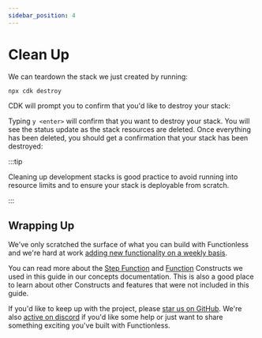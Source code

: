 ```yaml
---
sidebar_position: 4
---
```



# Clean Up

We can teardown the stack we just created by running:

```bash
npx cdk destroy
```

CDK will prompt you to confirm that you'd like to destroy your stack:


<Screenshot src={confirmDestroy} />

Typing `y <enter>` will confirm that you want to destroy your stack.
You will see the status update as the stack resources are deleted.
Once everything has been deleted, you should get a confirmation that your stack has been destroyed:


<Screenshot src={stackDestroyed} />

:::tip

Cleaning up development stacks is good practice to avoid running into resource limits and to ensure your stack is deployable from scratch.

:::

## Wrapping Up

We've only scratched the surface of what you can build with Functionless and we're hard at work [adding new functionality on a weekly basis][releases].

You can read more about the [Step Function][step-function] and [Function][function] Constructs we used in this guide in our concepts documentation.
This is also a good place to learn about other Constructs and features that were not included in this guide.

If you'd like to keep up with the project, please [star us on GitHub][github].
We're also [active on discord][discord] if you'd like some help or just want to share something exciting you've built with Functionless.

[github]: https://github.com/functionless/functionless/stargazers
[discord]: https://discord.com/invite/VRqHbjrbfC
[step-function]: ../concepts/step-function
[function]: ../concepts/function/
[releases]: https://github.com/functionless/functionless/releases
